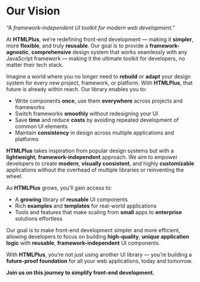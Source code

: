 # Our Vision

_“A framework-independent UI toolkit for modern web development.”_

At **HTMLPlus**, we’re redefining front-end development — making it **simpler**, more **flexible**, and truly **reusable**. Our goal is to provide a **framework-agnostic**, **comprehensive** design system that works seamlessly with any JavaScript framework — making it the ultimate toolkit for developers, no matter their tech stack.

Imagine a world where you no longer need to **rebuild** or **adapt** your design system for every new project, framework, or platform. With **HTMLPlus**, that future is already within reach. Our library enables you to:

- Write components **once**, use them **everywhere** across projects and frameworks
- Switch frameworks **smoothly** without redesigning your UI
- Save **time** and reduce **costs** by avoiding repeated development of common UI elements
- Maintain **consistency** in design across multiple applications and platforms

**HTMLPlus** takes inspiration from popular design systems but with a **lightweight**, **framework-independent** approach. We aim to empower developers to create **modern**, **visually consistent**, and highly **customizable** applications without the overhead of multiple libraries or reinventing the wheel.

As **HTMLPlus** grows, you’ll gain access to:

- A **growing** library of **reusable** UI components
- Rich **examples** and **templates** for real-world applications
- Tools and features that make scaling from **small** apps to **enterprise** solutions effortless

Our goal is to make front-end development simpler and more efficient, allowing developers to focus on building **high-quality**, **unique application logic** with **reusable**, **framework-independent** UI components.

With **HTMLPlus**, you’re not just using another UI library — you’re building a **future-proof foundation** for all your web applications, today and tomorrow.

**Join us on this journey to simplify front-end development.**
